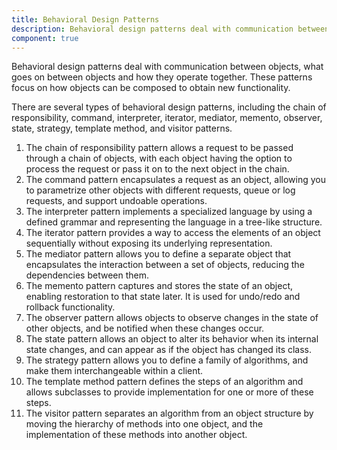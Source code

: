 ```yaml
---
title: Behavioral Design Patterns
description: Behavioral design patterns deal with communication between objects, what goes on between objects and how they operate together. These patterns focus on how objects can be composed to obtain new functionality.
component: true
---
```


Behavioral design patterns deal with communication between objects, what goes on between objects and how they operate together. These patterns focus on how objects can be composed to obtain new functionality.

There are several types of behavioral design patterns, including the chain of responsibility, command, interpreter, iterator, mediator, memento, observer, state, strategy, template method, and visitor patterns.

1. The chain of responsibility pattern allows a request to be passed through a chain of objects, with each object having the option to process the request or pass it on to the next object in the chain.
2. The command pattern encapsulates a request as an object, allowing you to parametrize other objects with different requests, queue or log requests, and support undoable operations.
3. The interpreter pattern implements a specialized language by using a defined grammar and representing the language in a tree-like structure.
4. The iterator pattern provides a way to access the elements of an object sequentially without exposing its underlying representation.
5. The mediator pattern allows you to define a separate object that encapsulates the interaction between a set of objects, reducing the dependencies between them.
6. The memento pattern captures and stores the state of an object, enabling restoration to that state later. It is used for undo/redo and rollback functionality.
7. The observer pattern allows objects to observe changes in the state of other objects, and be notified when these changes occur.
8. The state pattern allows an object to alter its behavior when its internal state changes, and can appear as if the object has changed its class.
9. The strategy pattern allows you to define a family of algorithms, and make them interchangeable within a client.
10. The template method pattern defines the steps of an algorithm and allows subclasses to provide implementation for one or more of these steps.
11. The visitor pattern separates an algorithm from an object structure by moving the hierarchy of methods into one object, and the implementation of these methods into another object.
